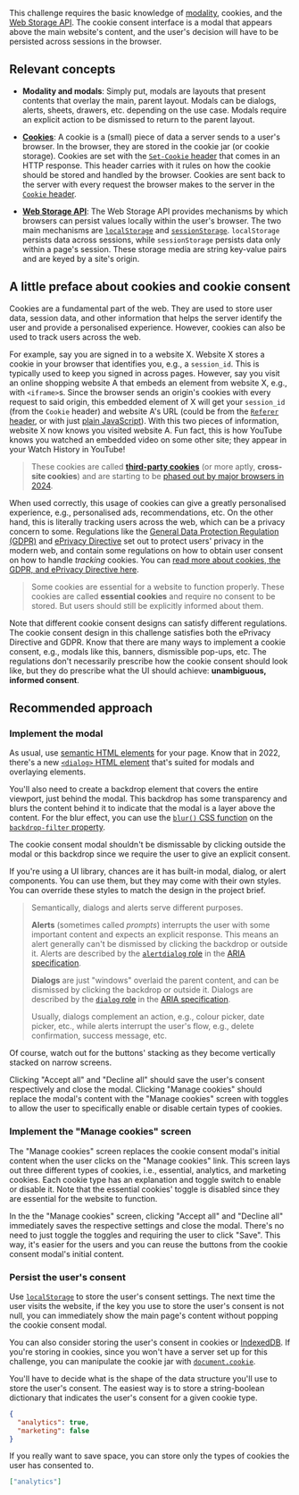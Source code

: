 This challenge requires the basic knowledge of [modality](https://developer.apple.com/design/human-interface-guidelines/modality), cookies, and the [Web Storage API](https://developer.mozilla.org/en-US/docs/Web/API/Web_Storage_API). The cookie consent interface is a modal that appears above the main website's content, and the user's decision will have to be persisted across sessions in the browser.

## Relevant concepts

- **Modality and modals**: Simply put, modals are layouts that present contents that overlay the main, parent layout. Modals can be dialogs, alerts, sheets, drawers, etc. depending on the use case. Modals require an explicit action to be dismissed to return to the parent layout.

- [**Cookies**](https://developer.mozilla.org/en-US/docs/Web/HTTP/Cookies): A cookie is a (small) piece of data a server sends to a user's browser. In the browser, they are stored in the cookie jar (or cookie storage). Cookies are set with the [`Set-Cookie` header](https://developer.mozilla.org/en-US/docs/Web/HTTP/Headers/Set-Cookie) that comes in an HTTP response. This header carries with it rules on how the cookie should be stored and handled by the browser. Cookies are sent back to the server with every request the browser makes to the server in the [`Cookie` header](https://developer.mozilla.org/en-US/docs/Web/HTTP/Headers/Cookie).

- [**Web Storage API**](https://developer.mozilla.org/en-US/docs/Web/API/Web_Storage_API): The Web Storage API provides mechanisms by which browsers can persist values locally within the user's browser. The two main mechanisms are [`localStorage`](https://developer.mozilla.org/en-US/docs/Web/API/Window/localStorage) and [`sessionStorage`](https://developer.mozilla.org/en-US/docs/Web/API/Window/sessionStorage). `localStorage` persists data across sessions, while `sessionStorage` persists data only within a page's session. These storage media are string key-value pairs and are keyed by a site's origin.

## A little preface about cookies and cookie consent

Cookies are a fundamental part of the web. They are used to store user data, session data, and other information that helps the server identify the user and provide a personalised experience. However, cookies can also be used to track users across the web.

For example, say you are signed in to a website X. Website X stores a cookie in your browser that identifies you, e.g., a `session_id`. This is typically used to keep you signed in across pages. However, say you visit an online shopping website A that embeds an element from website X, e.g., with `<iframe>`s. Since the browser sends an origin's cookies with every request to said origin, this embedded element of X will get your `session_id` (from the `Cookie` header) and website A's URL (could be from the [`Referer` header](https://developer.mozilla.org/en-US/docs/Web/HTTP/Headers/Referer), or with just [plain JavaScript](https://developer.mozilla.org/en-US/docs/Web/API/Window/parent)). With this two pieces of information, website X now knows you visited website A. Fun fact, this is how YouTube knows you watched an embedded video on some other site; they appear in your Watch History in YouTube!

> These cookies are called [**third-party cookies**](https://en.wikipedia.org/wiki/Third-party_cookies) (or more aptly, **cross-site cookies**) and are starting to be [phased out by major browsers in 2024](https://blog.google/products/chrome/privacy-sandbox-tracking-protection/).

When used correctly, this usage of cookies can give a greatly personalised experience, e.g., personalised ads, recommendations, etc. On the other hand, this is literally tracking users across the web, which can be a privacy concern to some. Regulations like the [General Data Protection Regulation (GDPR)](https://gdpr.eu/what-is-gdpr/) and [ePrivacy Directive](https://en.wikipedia.org/wiki/EPrivacy_Directive) set out to protect users' privacy in the modern web, and contain some regulations on how to obtain user consent on how to handle _tracking_ cookies. You can [read more about cookies, the GDPR, and ePrivacy Directive here](https://gdpr.eu/cookies/).

> Some cookies are essential for a website to function properly. These cookies are called **essential cookies** and require no consent to be stored. But users should still be explicitly informed about them.

Note that different cookie consent designs can satisfy different regulations. The cookie consent design in this challenge satisfies both the ePrivacy Directive and GDPR. Know that there are many ways to implement a cookie consent, e.g., modals like this, banners, dismissible pop-ups, etc. The regulations don't necessarily prescribe how the cookie consent should look like, but they do prescribe what the UI should achieve: **unambiguous, informed consent**.

## Recommended approach

### Implement the modal

As usual, use [semantic HTML elements](https://developer.mozilla.org/en-US/docs/Glossary/Semantics#semantics_in_html) for your page. Know that in 2022, there's a new [`<dialog>` HTML element](https://developer.mozilla.org/en-US/docs/Web/HTML/Element/dialog) that's suited for modals and overlaying elements.

You'll also need to create a backdrop element that covers the entire viewport, just behind the modal. This backdrop has some transparency and blurs the content behind it to indicate that the modal is a layer above the content. For the blur effect, you can use the [`blur()` CSS function](https://developer.mozilla.org/en-US/docs/Web/CSS/filter-function/blur) on the [`backdrop-filter` property](https://developer.mozilla.org/en-US/docs/Web/CSS/backdrop-filter).

The cookie consent modal shouldn't be dismissable by clicking outside the modal or this backdrop since we require the user to give an explicit consent.

If you're using a UI library, chances are it has built-in modal, dialog, or alert components. You can use them, but they may come with their own styles. You can override these styles to match the design in the project brief.

> Semantically, dialogs and alerts serve different purposes.
>
> **Alerts** (sometimes called _prompts_) interrupts the user with some important content and expects an explicit response. This means an alert generally can't be dismissed by clicking the backdrop or outside it. Alerts are described by the [`alertdialog` role](https://developer.mozilla.org/en-US/docs/Web/Accessibility/ARIA/Roles/alertdialog_role) in the [ARIA specification](https://w3c.github.io/aria/#alertdialog).
>
> **Dialogs** are just "windows" overlaid the parent content, and can be dismissed by clicking the backdrop or outside it. Dialogs are described by the [`dialog` role](https://developer.mozilla.org/en-US/docs/Web/Accessibility/ARIA/Roles/dialog_role) in the [ARIA specification](https://w3c.github.io/aria/#dialog).
>
> Usually, dialogs complement an action, e.g., colour picker, date picker, etc., while alerts interrupt the user's flow, e.g., delete confirmation, success message, etc.

Of course, watch out for the buttons' stacking as they become vertically stacked on narrow screens.

Clicking "Accept all" and "Decline all" should save the user's consent respectively and close the modal. Clicking "Manage cookies" should replace the modal's content with the "Manage cookies" screen with toggles to allow the user to specifically enable or disable certain types of cookies.

### Implement the "Manage cookies" screen

The "Manage cookies" screen replaces the cookie consent modal's initial content when the user clicks on the "Manage cookies" link. This screen lays out three different types of cookies, i.e., essential, analytics, and marketing cookies. Each cookie type has an explanation and toggle switch to enable or disable it. Note that the essential cookies' toggle is disabled since they are essential for the website to function.

In the the "Manage cookies" screen, clicking "Accept all" and "Decline all" immediately saves the respective settings and close the modal. There's no need to just toggle the toggles and requiring the user to click "Save". This way, it's easier for the users and you can reuse the buttons from the cookie consent modal's initial content.

### Persist the user's consent

Use [`localStorage`](https://developer.mozilla.org/en-US/docs/Web/API/Window/localStorage) to store the user's consent settings. The next time the user visits the website, if the key you use to store the user's consent is not null, you can immediately show the main page's content without popping the cookie consent modal.

You can also consider storing the user's consent in cookies or [IndexedDB](https://developer.mozilla.org/en-US/docs/Web/API/IndexedDB_API). If you're storing in cookies, since you won't have a server set up for this challenge, you can manipulate the cookie jar with [`document.cookie`](https://developer.mozilla.org/en-US/docs/Web/API/Document/cookie).

You'll have to decide what is the shape of the data structure you'll use to store the user's consent. The easiest way is to store a string-boolean dictionary that indicates the user's consent for a given cookie type.

```json
{
  "analytics": true,
  "marketing": false
}
```

If you really want to save space, you can store only the types of cookies the user has consented to.

```json
["analytics"]
```
